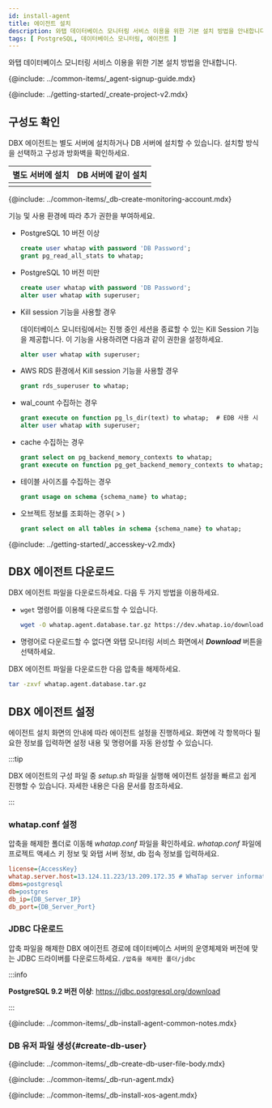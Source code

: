 ```yaml
---
id: install-agent
title: 에이전트 설치
description: 와탭 데이터베이스 모니터링 서비스 이용을 위한 기본 설치 방법을 안내합니다.
tags: [ PostgreSQL, 데이터베이스 모니터링, 에이전트 ]
---
```



와탭 데이터베이스 모니터링 서비스 이용을 위한 기본 설치 방법을 안내합니다.

{@include: ../common-items/_agent-signup-guide.mdx}   

<Youtube ko='e_UpCgapfQY' en='MIo3HRIOt8M' ja='MIo3HRIOt8M' />

{@include: ../getting-started/_create-project-v2.mdx}

## 구성도 확인

DBX 에이전트는 별도 서버에 설치하거나 DB 서버에 설치할 수 있습니다. 설치할 방식을 선택하고 구성과 방화벽을 확인하세요.

<div class='db-agent'>

| 별도 서버에 설치 | DB 서버에 같이 설치 |
| :--: | :--: |
| <ImgLang img='dbx-install-agent-on-agent-server.png' desc='' /> | <ImgLang img='dbx-install-agent-on-db-server.png' desc='' /> |

</div>

<!-- 모니터링용 계정 생성-->
{@include: ../common-items/_db-create-monitoring-account.mdx}

기능 및 사용 환경에 따라 추가 권한을 부여하세요.

* PostgreSQL 10 버전 이상

  ```sql title="SQL"
  create user whatap with password 'DB Password'; 
  grant pg_read_all_stats to whatap;
  ```

* PostgreSQL 10 버전 미만

  ```sql title="SQL"
  create user whatap with password 'DB Password';
  alter user whatap with superuser;
  ```

* Kill session 기능을 사용할 경우

  데이터베이스 모니터링에서는 진행 중인 세션을 종료할 수 있는 <UI>Kill Session</UI> 기능을 제공합니다. 이 기능을 사용하려면 다음과 같이 권한을 설정하세요.

  ```sql title="SQL"
  alter user whatap with superuser;
  ```

* AWS RDS 환경에서 Kill session 기능을 사용할 경우

  ```sql title="SQL"
  grant rds_superuser to whatap;
  ```

* wal_count 수집하는 경우

  ```sql title="SQL"
  grant execute on function pg_ls_dir(text) to whatap;  # EDB 사용 시
  alter user whatap with superuser;
  ```

* cache 수집하는 경우

  ```sql title="SQL"
  grant select on pg_backend_memory_contexts to whatap;
  grant execute on function pg_get_backend_memory_contexts to whatap;
  ```

* 테이블 사이즈를 수집하는 경우

  ```sql title="SQL"
  grant usage on schema {schema_name} to whatap;
  ```


* 오브젝트 정보를 조회하는 경우(<Cmdname sid="side_analysis" className="uitext" /> &gt; <Cmdname sid="side_dbObjectInfo" className="uitext" />)

  ```sql title="SQL"
  grant select on all tables in schema {schema_name} to whatap;
  ```

{@include: ../getting-started/_accesskey-v2.mdx}

## DBX 에이전트 다운로드

DBX 에이전트 파일을 다운로드하세요. 다음 두 가지 방법을 이용하세요.

* `wget` 명령어를 이용해 다운로드할 수 있습니다.

  ```bash title="BASH"
  wget -O whatap.agent.database.tar.gz https://dev.whatap.io/download/agent/whata.agent.database.tar.gz
  ```

* 명령어로 다운로드할 수 없다면 와탭 모니터링 서비스 화면에서 ***Download*** 버튼을 선택하세요.

DBX 에이전트 파일을 다운로드한 다음 압축을 해제하세요.

```bash title="BASH"
tar -zxvf whatap.agent.database.tar.gz
```

## DBX 에이전트 설정

에이전트 설치 화면의 안내에 따라 에이전트 설정을 진행하세요. 화면에 각 항목마다 필요한 정보를 입력하면 설정 내용 및 명령어를 자동 완성할 수 있습니다.

:::tip

DBX 에이전트의 구성 파일 중 *setup.sh* 파일을 실행해 에이전트 설정을 빠르고 쉽게 진행할 수 있습니다. 자세한 내용은 <Link to="install-agent-quick-setup" target="_blank">다음 문서</Link>를 참조하세요.

:::

### whatap.conf 설정

압축을 해제한 폴더로 이동해 *whatap.conf* 파일을 확인하세요. *whatap.conf* 파일에 프로젝트 액세스 키 정보 및 와탭 서버 정보, db 접속 정보를 입력하세요.

```ini title='whatap.conf'
license={AccessKey}
whatap.server.host=13.124.11.223/13.209.172.35 # WhaTap server information
dbms=postgresql
db=postgres
db_ip={DB_Server_IP}
db_port={DB_Server_Port} 
```

### JDBC 다운로드

압축 파일을 해제한 DBX 에이전트 경로에 데이터베이스 서버의 운영체제와 버전에 맞는 JDBC 드라이버를 다운로드하세요. `/압축을 해제한 폴더/jdbc`

:::info

**PostgreSQL 9.2 버전 이상**: https://jdbc.postgresql.org/download

:::

<!-- 공통 Notes-->
{@include: ../common-items/_db-install-agent-common-notes.mdx}

### DB 유저 파일 생성{#create-db-user}

<DBuserDesc name='default'/>

{@include: ../common-items/_db-create-db-user-file-body.mdx} 


<!--모니터링 시작하기-->
{@include: ../common-items/_db-run-agent.mdx}

<!--XOS 에이전트 설치-->
{@include: ../common-items/_db-install-xos-agent.mdx}
